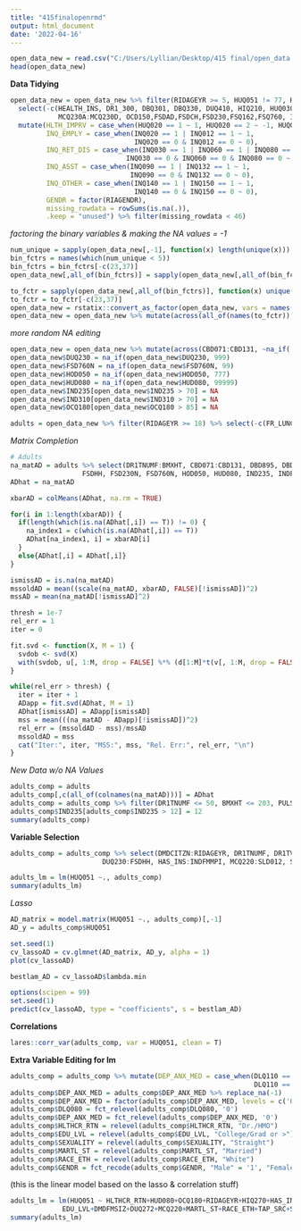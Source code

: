 ```yaml
---
title: "415finalopenrmd"
output: html_document
date: '2022-04-16'
---
```


```r
open_data_new = read.csv("C:/Users/Lyllian/Desktop/415 final/open_data.csv", stringsAsFactors = T)
head(open_data_new)
```

**Data Tidying**

```r
open_data_new = open_data_new %>% filter(RIDAGEYR >= 5, HUQ051 != 77, HUQ051 != 99) %>% 
  select(-c(HEALTH_INS, DR1_300, DBQ301, DBQ330, DUQ410, HIQ210, HUQ030, HUQ071, 
            MCQ230A:MCQ230D, OCD150,FSDAD,FSDCH,FSD230,FSQ162,FSQ760, INQ300, DRQSDIET,DR1TKCAL,DR1TALCO,SMQ670)) %>% 
  mutate(HLTH_IMPRV = case_when(HUQ020 == 1 ~ 1, HUQ020 == 2 ~ -1, HUQ020 == 3 ~ 0),
         INQ_EMPLY = case_when(INQ020 == 1 | INQ012 == 1 ~ 1,
                               INQ020 == 0 & INQ012 == 0 ~ 0),
         INQ_RET_DIS = case_when(INQ030 == 1 | INQ060 == 1 | INQ080 == 1 ~ 1,
                             INQ030 == 0 & INQ060 == 0 & INQ080 == 0 ~ 0),
         INQ_ASST = case_when(INQ090 == 1 | INQ132 == 1 ~ 1,
                              INQ090 == 0 & INQ132 == 0 ~ 0),
         INQ_OTHER = case_when(INQ140 == 1 | INQ150 == 1 ~ 1,
                               INQ140 == 0 & INQ150 == 0 ~ 0),
         GENDR = factor(RIAGENDR),
         missing_rowdata = rowSums(is.na(.)),
         .keep = "unused") %>% filter(missing_rowdata < 46)
```

*factoring the binary variables & making the NA values = -1*

```r
num_unique = sapply(open_data_new[,-1], function(x) length(unique(x)))
bin_fctrs = names(which(num_unique < 5))
bin_fctrs = bin_fctrs[-c(23,37)]
open_data_new[,all_of(bin_fctrs)] = sapply(open_data_new[,all_of(bin_fctrs)], function(x) replace_na(x, -1))
```

```r
to_fctr = sapply(open_data_new[,all_of(bin_fctrs)], function(x) unique(x))
to_fctr = to_fctr[-c(23,37)]
open_data_new = rstatix::convert_as_factor(open_data_new, vars = names(to_fctr))
open_data_new = open_data_new %>% mutate(across(all_of(names(to_fctr)), ~fct_relevel(., '0')))
```

*more random NA editing*

```r
open_data_new = open_data_new %>% mutate(across(CBD071:CBD131, ~na_if(., 777777))) %>% mutate(across(CBD071:CBD131, ~na_if(.,999999)))
open_data_new$DUQ230 = na_if(open_data_new$DUQ230, 999)
open_data_new$FSD760N = na_if(open_data_new$FSD760N, 99)
open_data_new$HOD050 = na_if(open_data_new$HOD050, 777)
open_data_new$HUD080 = na_if(open_data_new$HUD080, 99999)
open_data_new$IND235[open_data_new$IND235 > 70] = NA
open_data_new$IND310[open_data_new$IND310 > 70] = NA
open_data_new$OCQ180[open_data_new$OCQ180 > 85] = NA
```

```r
adults = open_data_new %>% filter(RIDAGEYR >= 18) %>% select(-c(FR_LUNCH, missing_rowdata))
```

*Matrix Completion*

```r
# Adults
na_matAD = adults %>% select(DR1TNUMF:BMXHT, CBD071:CBD131, DBD895, DBD900, DLQ100, DLQ130, DLQ140, DLQ170, DPQ100, DUQ230, DUQ272:DUQ352,
                  FSDHH, FSD230N, FSD760N, HOD050, HUD080, IND235, INDFMMPI, IND310, OCQ180, SLD012, ALQ_USE, DEP_SCORE)
ADhat = na_matAD
```

```r
xbarAD = colMeans(ADhat, na.rm = TRUE)

for(i in 1:length(xbarAD)) {
  if(length(which(is.na(ADhat[,i]) == T)) != 0) {
    na_index1 = c(which(is.na(ADhat[,i]) == T))
    ADhat[na_index1, i] = xbarAD[i]
  }
  else{ADhat[,i] = ADhat[,i]}
}
```

```r
ismissAD = is.na(na_matAD)
mssoldAD = mean((scale(na_matAD, xbarAD, FALSE)[!ismissAD])^2)
mssAD = mean(na_matAD[!ismissAD]^2)

thresh = 1e-7
rel_err = 1
iter = 0

fit.svd <- function(X, M = 1) {
  svdob <- svd(X)
  with(svdob, u[, 1:M, drop = FALSE] %*% (d[1:M]*t(v[, 1:M, drop = FALSE])))
}
```

```r
while(rel_err > thresh) {
  iter = iter + 1
  ADapp = fit.svd(ADhat, M = 1)
  ADhat[ismissAD] = ADapp[ismissAD]
  mss = mean(((na_matAD - ADapp)[!ismissAD])^2)
  rel_err = (mssoldAD - mss)/mssAD
  mssoldAD = mss
  cat("Iter:", iter, "MSS:", mss, "Rel. Err:", rel_err, "\n")
}
```

*New Data w/o NA Values*

```r
adults_comp = adults
adults_comp[,c(all_of(colnames(na_matAD)))] = ADhat
adults_comp = adults_comp %>% filter(DR1TNUMF <= 50, BMXHT <= 203, PULSE <= 143, ALQ_USE <= 365, INDFMMPI <= 5)
adults_comp$IND235[adults_comp$IND235 > 12] = 12
summary(adults_comp)
```


**Variable Selection**

```r
adults_comp = adults_comp %>% select(DMDCITZN:RIDAGEYR, DR1TNUMF, DR1TVB12, DR1TVD, DR1_320Z, BMXWT:CBD131, DBD895, DLQ040, DLQ080:DLQ110, DLQ140, DLQ150,
                       DUQ230:FSDHH, HAS_INS:INDFMMPI, MCQ220:SLD012, SEXUALITY:HLTHCR_RTN, GRC_ACCS:MDCD_INS, HLTH_IMPRV:GENDR, WTMEC2YR)
```

```r
adults_lm = lm(HUQ051 ~., adults_comp)
summary(adults_lm)
```

*Lasso*

```r
AD_matrix = model.matrix(HUQ051 ~., adults_comp)[,-1]
AD_y = adults_comp$HUQ051
```

```r
set.seed(1)
cv_lassoAD = cv.glmnet(AD_matrix, AD_y, alpha = 1)
plot(cv_lassoAD)
```

```r
bestlam_AD = cv_lassoAD$lambda.min
```

```r
options(scipen = 99)
set.seed(1)
predict(cv_lassoAD, type = "coefficients", s = bestlam_AD)
```

**Correlations**

```r
lares::corr_var(adults_comp, var = HUQ051, clean = T)
```

**Extra Variable Editing for lm**

```r
adults_comp = adults_comp %>% mutate(DEP_ANX_MED = case_when(DLQ110 == 1 | DLQ150 == 1 ~ 1,
                                                             DLQ110 == 0 & DLQ150 == 0 ~ 0), .keep = "unused")
adults_comp$DEP_ANX_MED = adults_comp$DEP_ANX_MED %>% replace_na(-1)
adults_comp$DEP_ANX_MED = factor(adults_comp$DEP_ANX_MED, levels = c('0','1','-1'))
adults_comp$DLQ080 = fct_relevel(adults_comp$DLQ080, '0')
adults_comp$DEP_ANX_MED = fct_relevel(adults_comp$DEP_ANX_MED, '0')
adults_comp$HLTHCR_RTN = relevel(adults_comp$HLTHCR_RTN, "Dr./HMO")
adults_comp$EDU_LVL = relevel(adults_comp$EDU_LVL, "College/Grad or >")
adults_comp$SEXUALITY = relevel(adults_comp$SEXUALITY, "Straight")
adults_comp$MARTL_ST = relevel(adults_comp$MARTL_ST, "Married")
adults_comp$RACE_ETH = relevel(adults_comp$RACE_ETH, "White")
adults_comp$GENDR = fct_recode(adults_comp$GENDR, "Male" = '1', "Female" = '0')
```


(this is the linear model based on the lasso & correlation stuff)

```r
adults_lm = lm(HUQ051 ~ HLTHCR_RTN+HUD080+OCQ180+RIDAGEYR+HIQ270+HAS_INS+INQ_RET_DIS+HUQ010+DLQ080+INQ_EMPLY+HUQ090+MDCD_INS+
             EDU_LVL+DMDFMSIZ+DUQ272+MCQ220+MARTL_ST+RACE_ETH+TAP_SRC+SMK_CRNT+DEP_SCORE+HLTH_IMPRV+GENDR+DEP_ANX_MED+FSDHH+DEP_SCORE*DEP_ANX_MED, adults_comp)
summary(adults_lm)
```

```r

```

